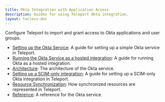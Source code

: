 ```yaml
---
title: Okta Integration with Application Access
description: Guides for using Teleport Okta integration.
layout: tocless-doc
---
```


Configure Teleport to import and grant access to Okta applications and user groups.

- [Setting up the Okta Service](guide.mdx): A guide for setting up a simple Okta service in Teleport.
- [Running the Okta Service as a hosted integration](hosted-guide.mdx): A guide for running Okta as a hosted integration.
- [Architecture](architecture.mdx): The architecture of the Okta service.
- [Setting up a SCIM-only integration](scim-only.mdx): A guide for setting up a SCIM-only Okta integration in Teleport.
- [Resource Synchronization](sync-scim.mdx): How synchronized resources are represented in Teleport.
- [Reference](../../../reference/agent-services/okta.mdx): A reference for the Okta service.

